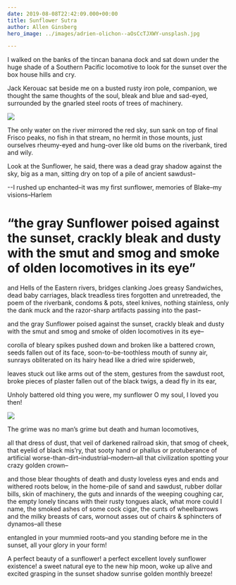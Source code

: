 ```yaml
---
date: 2019-08-08T22:42:09.000+00:00
title: Sunflower Sutra
author: Allen Ginsberg
hero_image: ../images/adrien-olichon--aOsCcTJXWY-unsplash.jpg

---
```

I walked on the banks of the tincan banana dock and sat down under the huge shade of a Southern Pacific locomotive to look for the sunset over the box house hills and cry.

Jack Kerouac sat beside me on a busted rusty iron pole, companion, we thought the same thoughts of the soul, bleak and blue and sad-eyed, surrounded by the gnarled steel roots of trees of machinery.

![](content/images/elcarito-CRn-_80z4SE-unsplash.jpg)

The only water on the river mirrored the red sky, sun sank on top of final Frisco peaks, no fish in that stream, no hermit in those mounts, just ourselves rheumy-eyed and hung-over like old bums on the riverbank, tired and wily.

Look at the Sunflower, he said, there was a dead gray shadow against the sky, big as a man, sitting dry on top of a pile of ancient sawdust–

\--I rushed up enchanted–it was my first sunflower, memories of Blake–my visions–Harlem

# “the gray Sunflower poised against the sunset, crackly bleak and dusty with the smut and smog and smoke of olden locomotives in its eye”

and Hells of the Eastern rivers, bridges clanking Joes greasy Sandwiches, dead baby carriages, black treadless tires forgotten and unretreaded, the poem of the riverbank, condoms & pots, steel knives, nothing stainless, only the dank muck and the razor-sharp artifacts passing into the past–

and the gray Sunflower poised against the sunset, crackly bleak and dusty with the smut and smog and smoke of olden locomotives in its eye–

corolla of bleary spikes pushed down and broken like a battered crown, seeds fallen out of its face, soon-to-be-toothless mouth of sunny air, sunrays obliterated on its hairy head like a dried wire spiderweb,

leaves stuck out like arms out of the stem, gestures from the sawdust root, broke pieces of plaster fallen out of the black twigs, a dead fly in its ear,

Unholy battered old thing you were, my sunflower O my soul, I loved you then!

![](content/images/francesco-mazzoli-0xh3QPqcfKM-unsplash.jpg)

The grime was no man’s grime but death and human locomotives,

all that dress of dust, that veil of darkened railroad skin, that smog of cheek, that eyelid of black mis’ry, that sooty hand or phallus or protuberance of artificial worse-than-dirt–industrial–modern–all that civilization spotting your crazy golden crown–

and those blear thoughts of death and dusty loveless eyes and ends and withered roots below, in the home-pile of sand and sawdust, rubber dollar bills, skin of machinery, the guts and innards of the weeping coughing car, the empty lonely tincans with their rusty tongues alack, what more could I name, the smoked ashes of some cock cigar, the cunts of wheelbarrows and the milky breasts of cars, wornout asses out of chairs & sphincters of dynamos–all these

entangled in your mummied roots–and you standing before me in the sunset, all your glory in your form!

A perfect beauty of a sunflower! a perfect excellent lovely sunflower existence! a sweet natural eye to the new hip moon, woke up alive and excited grasping in the sunset shadow sunrise golden monthly breeze!
